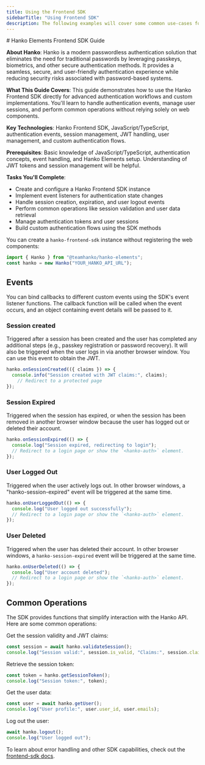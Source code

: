 ```yaml
---
title: Using the Frontend SDK
sidebarTitle: "Using Frontend SDK"
description: The following examples will cover some common use-cases for the `hanko-frontend-sdk` instance returned by the `register()` function, but please take a look into the [frontend-sdk docs](https://teamhanko.github.io/hanko/jsdoc/hanko-frontend-sdk/) for details.
---
```


<div style={{display: 'none'}}>
# Hanko Elements Frontend SDK Guide

**About Hanko**: Hanko is a modern passwordless authentication solution that eliminates the need for traditional passwords by leveraging passkeys, biometrics, and other secure authentication methods. It provides a seamless, secure, and user-friendly authentication experience while reducing security risks associated with password-based systems.

**What This Guide Covers**: This guide demonstrates how to use the Hanko Frontend SDK directly for advanced authentication workflows and custom implementations. You'll learn to handle authentication events, manage user sessions, and perform common operations without relying solely on web components.

**Key Technologies**: Hanko Frontend SDK, JavaScript/TypeScript, authentication events, session management, JWT handling, user management, and custom authentication flows.

**Prerequisites**: Basic knowledge of JavaScript/TypeScript, authentication concepts, event handling, and Hanko Elements setup. Understanding of JWT tokens and session management will be helpful.

**Tasks You'll Complete**: 
- Create and configure a Hanko Frontend SDK instance
- Implement event listeners for authentication state changes
- Handle session creation, expiration, and user logout events
- Perform common operations like session validation and user data retrieval
- Manage authentication tokens and user sessions
- Build custom authentication flows using the SDK methods
</div>

You can create a `hanko-frontend-sdk` instance without registering the web components:

```js
import { Hanko } from "@teamhanko/hanko-elements";
const hanko = new Hanko("YOUR_HANKO_API_URL");
```

## Events
You can bind callbacks to different custom events using the SDK's event listener functions. The callback function will be called when the event occurs, and an object containing event details will be passed to it.

### Session created

Triggered after a session has been created and the user has completed any additional steps (e.g., passkey registration or password recovery). It will also be triggered when the user logs in via another browser window. You can use this event to obtain the JWT.

```js
hanko.onSessionCreated(({ claims }) => {
  console.info("Session created with JWT claims:", claims);
    // Redirect to a protected page
});
```

### Session Expired

Triggered when the session has expired, or when the session has been removed in another browser window because the user has logged out or deleted their account.

```js
hanko.onSessionExpired(() => {
  console.log("Session expired, redirecting to login");
  // Redirect to a login page or show the `<hanko-auth>` element.
});
```

### User Logged Out

Triggered when the user actively logs out. In other browser windows, a "hanko-session-expired" event will be triggered at the same time.

```js
hanko.onUserLoggedOut(() => {
  console.log("User logged out successfully");
  // Redirect to a login page or show the `<hanko-auth>` element.
});
```
### User Deleted

Triggered when the user has deleted their account. In other browser windows, a `hanko-session-expired` event will be triggered at the same time.

```js
hanko.onUserDeleted(() => {
  console.log("User account deleted");
  // Redirect to a login page or show the `<hanko-auth>` element.
});
```

## Common Operations

The SDK provides functions that simplify interaction with the Hanko API. Here are some common operations:

Get the session validity and JWT claims:

```js
const session = await hanko.validateSession();
console.log("Session valid:", session.is_valid, "Claims:", session.claims);
```

Retrieve the session token:

```js
const token = hanko.getSessionToken();
console.log("Session token:", token);
````

Get the user data:

```js
const user = await hanko.getUser();
console.log("User profile:", user.user_id, user.emails);
```

Log out the user:

```js
await hanko.logout();
console.log("User logged out");
```

To learn about error handling and other SDK capabilities, check out the [frontend-sdk docs](https://teamhanko.github.io/hanko/jsdoc/hanko-frontend-sdk/).